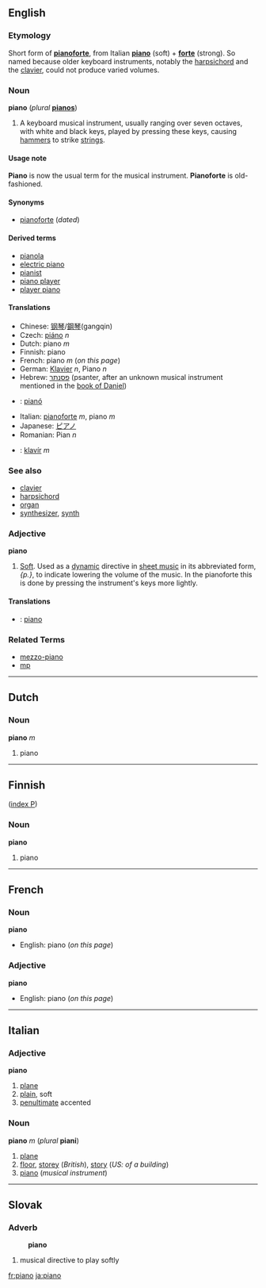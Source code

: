 ==English==
===Etymology===
Short form of '''[[pianoforte]]''', from Italian '''[[piano]]''' (soft) + '''[[forte]]''' (strong).  So named because older keyboard instruments, notably the [[harpsichord]] and the [[clavier]], could not produce varied volumes.  

===Noun===
'''piano''' (''plural'' '''[[pianos]]''')

#A keyboard musical instrument, usually ranging over seven octaves, with white and black keys, played by pressing these keys, causing [[hammer]]s to strike [[string]]s.<!-- encyclopedic; not necessary to the definition: Most white keys play one full step in pitch from each other, while the black ones play a half-step from the adjacent white. It may be played by a person or play itself.-->

====Usage note====
'''Piano''' is now the usual term for the musical instrument.  '''Pianoforte''' is old-fashioned.

====Synonyms====
*[[pianoforte]] (''dated'')

====Derived terms====
*[[pianola]]
*[[electric piano]]
*[[pianist]]
*[[piano player]]
*[[player piano]]

====Translations====
*Chinese: [[钢琴]]/[[鋼琴]](gangqin)
*Czech: [[piáno]] ''n''
*Dutch: piano ''m''
*Finnish: piano
*French: piano ''m'' (''on this page'')
*German: [[Klavier]] ''n'', Piano ''n''
*Hebrew: [[פסנתר]] (psanter, after an unknown musical instrument mentioned in the [[w:book of Daniel|book of Daniel]])
*{{ga}}: [[pianó]]
*Italian: [[pianoforte]] ''m'', piano ''m''
*Japanese: [[ピアノ]]
*Romanian: Pian ''n''
*{{sk}}: [[klavír#Slovak|klavír]] ''m''

===See also===
*[[clavier]]
*[[harpsichord]]
*[[organ]]
*[[synthesizer]], [[synth]]

===Adjective===
'''piano'''

# [[Soft]]. Used as a [[w:dynamic|dynamic]] directive in [[w:sheet music|sheet music]] in its abbreviated form, ''{p.}'', to indicate lowering the volume of the music. In the pianoforte this is done by pressing the instrument's keys more lightly. 

====Translations====
*{{sk}}: [[piano#Slovak|piano]]

===Related Terms===
*[[mezzo-piano]]
*[[mp]]

----
==Dutch==

===Noun===
'''piano''' ''m''

#piano
----

==Finnish==
([[Wiktionary:Finnish_index_p|index P]])

===Noun===
'''piano'''

#piano

----

==French==

===Noun===
'''piano'''
*English: piano (''on this page'')
===Adjective ===
'''piano'''
*English: piano (''on this page'')

----

==Italian==
===Adjective===
'''piano'''

# [[plane]]
# [[plain]], soft
# [[penultimate]] accented

===Noun===
'''piano''' ''m'' (''plural'' '''piani''')

#[[plane]]
#[[floor]], [[storey]] (''British''), [[story]] (''US: of a building'')
#[[piano]] (''musical instrument'')

----

==Slovak==
===Adverb===
:'''piano'''
# musical directive to play softly
[[fr:piano]]
[[ja:piano]]